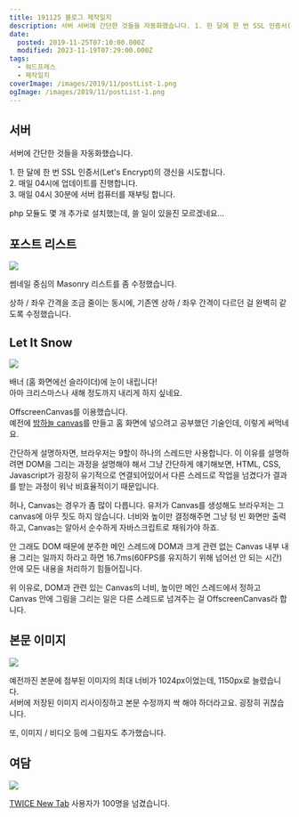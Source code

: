 ```yaml
---
title: 191125 블로그 제작일지
description: 서버 서버에 간단한 것들을 자동화했습니다. 1. 한 달에 한 번 SSL 인증서(Let&quot;s Encrypt)의 갱신을 시도합니다.2. 매일 04시에 업데이트를 진행합니다.3. 매일 04시 30분에 서버 컴퓨터를 재부팅 합니다. php 모듈도 몇 개 추가로 설치했는데, 쓸 일이 있을진 모르겠네요… 포스트 리스트 썸네일 중심의 Masonry 리스트를 좀 수정했습니다. 상하 / 좌우 간격을 조금 줄이는 동시에, 기존엔 상하 / 좌우
date:
  posted: 2019-11-25T07:10:00.000Z
  modified: 2023-11-19T07:29:00.000Z
tags:
  - 워드프레스
  - 제작일지
coverImage: /images/2019/11/postList-1.png
ogImage: /images/2019/11/postList-1.png
---
```


## 서버

서버에 간단한 것들을 자동화했습니다.

1\. 한 달에 한 번 SSL 인증서(Let's Encrypt)의 갱신을 시도합니다.  
2\. 매일 04시에 업데이트를 진행합니다.  
3\. 매일 04시 30분에 서버 컴퓨터를 재부팅 합니다.

php 모듈도 몇 개 추가로 설치했는데, 쓸 일이 있을진 모르겠네요…

## 포스트 리스트

![](/images/2019/11/postList-1.png)

썸네일 중심의 Masonry 리스트를 좀 수정했습니다.

상하 / 좌우 간격을 조금 줄이는 동시에, 기존엔 상하 / 좌우 간격이 다르던 걸 완벽히 같도록 수정했습니다.

## Let It Snow

![](/images/2019/11/let-it-snow.png)

배너 (홈 화면에선 슬라이더)에 눈이 내립니다!  
아마 크리스마스나 새해 정도까지 내리게 하지 싶네요.

OffscreenCanvas를 이용했습니다.  
예전에 [밤하늘 canvas](https://marshallku.com/web/tips/html5-canvas%eb%a1%9c-%eb%b0%a4%ed%95%98%eb%8a%98-%ea%b7%b8%eb%a6%ac%ea%b8%b0)를 만들고 홈 화면에 넣으려고 공부했던 기술인데, 이렇게 써먹네요.

간단하게 설명하자면, 브라우저는 9할이 하나의 스레드만 사용합니다. 이 이유를 설명하려면 DOM을 그리는 과정을 설명해야 해서 그냥 간단하게 얘기해보면, HTML, CSS, Javascript가 굉장히 유기적으로 연결되어있어서 다른 스레드로 작업을 넘겼다가 결과를 받는 과정이 워낙 비효율적이기 때문입니다.

허나, Canvas는 경우가 좀 많이 다릅니다. 유저가 Canvas를 생성해도 브라우저는 그 canvas에 아무 짓도 하지 않습니다. 너비와 높이만 결정해주면 그냥 텅 빈 화면만 출력하고, Canvas는 알아서 순수하게 자바스크립트로 채워가야 하죠.

안 그래도 DOM 때문에 분주한 메인 스레드에 DOM과 크게 관련 없는 Canvas 내부 내용 그리는 일까지 하라고 하면 16.7ms(60FPS를 유지하기 위해 넘어선 안 되는 시간) 안에 모든 내용을 처리하기 힘들어집니다.

위 이유로, DOM과 관련 있는 Canvas의 너비, 높이만 메인 스레드에서 정하고 Canvas 안에 그림을 그리는 일은 다른 스레드로 넘겨주는 걸 OffscreenCanvas라 합니다.

## 본문 이미지

![](/images/2019/11/image-size.png)

예전까진 본문에 첨부된 이미지의 최대 너비가 1024px이었는데, 1150px로 늘렸습니다.  
서버에 저장된 이미지 리사이징하고 본문 수정까지 싹 해야 하더라고요. 굉장히 귀찮습니다.

또, 이미지 / 비디오 등에 그림자도 추가했습니다.

## 여담

![](/images/2019/11/twice-new-tab.png)

[TWICE New Tab](https://chrome.google.com/webstore/detail/twice-new-tab/jpelibdllbipgjlnpmanoldlcbjbnelo) 사용자가 100명을 넘겼습니다.
